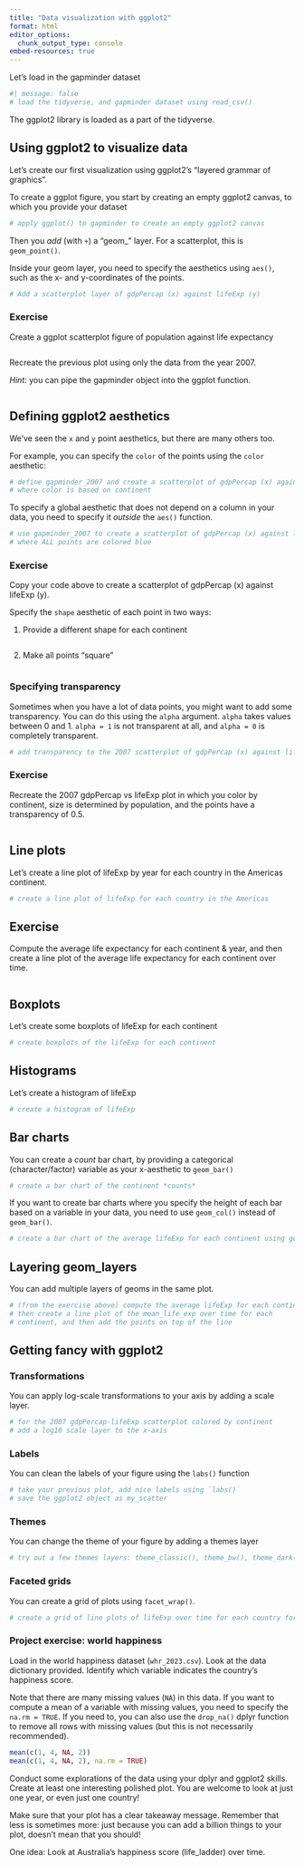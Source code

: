 ```yaml
---
title: "Data visualization with ggplot2"
format: html
editor_options: 
  chunk_output_type: console
embed-resources: true
---
```



Let's load in the gapminder dataset

```r
#| message: false
# load the tidyverse, and gapminder dataset using read_csv()

```


The ggplot2 library is loaded as a part of the tidyverse.








## Using ggplot2 to visualize data

Let's create our first visualization using ggplot2's "layered grammar of graphics". 

To create a ggplot figure, you start by creating an empty ggplot2 canvas, to which you provide your dataset

```r
# apply ggplot() to gapminder to create an empty ggplot2 canvas

```

Then you *add* (with `+`) a "geom_" layer. For a scatterplot, this is `geom_point()`. 

Inside your geom layer, you need to specify the aesthetics using `aes()`, such as the x- and y-coordinates of the points.


```r
# Add a scatterplot layer of gdpPercap (x) against lifeExp (y)

```






### Exercise

Create a ggplot scatterplot figure of population against life expectancy

```r

```

Recreate the previous plot using only the data from the year 2007.

*Hint:* you can pipe the gapminder object into the ggplot function.

```r

```










## Defining ggplot2 aesthetics


We've seen the `x` and `y` point aesthetics, but there are many others too.

For example, you can specify the `color` of the points using the `color` aesthetic:

```r
# define gapminder_2007 and create a scatterplot of gdpPercap (x) against lifeExp (y)
# where color is based on continent

```

To specify a global aesthetic that does not depend on a column in your data, you need to specify it *outside* the `aes()` function.

```r
# use gapminder_2007 to create a scatterplot of gdpPercap (x) against lifeExp (y)
# where ALL points are colored blue

```










### Exercise

Copy your code above to create a scatterplot of gdpPercap (x) against lifeExp (y).

Specify the `shape` aesthetic of each point in two ways:

1. Provide a different shape for each continent

```r

```

2. Make all points "square"

```r

```








### Specifying transparency

Sometimes when you have a lot of data points, you might want to add some transparency. You can do this using the `alpha` argument. `alpha` takes values between 0 and 1. `alpha = 1` is not transparent at all, and `alpha = 0` is completely transparent. 

```r
# add transparency to the 2007 scatterplot of gdpPercap (x) against lifeExp (y)

```





### Exercise 

Recreate the 2007 gdpPercap vs lifeExp plot in which you color by continent, size is determined by population, and the points have a transparency of 0.5.


```r

```








## Line plots

Let's create a line plot of lifeExp by year for each country in the Americas continent.

```r
# create a line plot of lifeExp for each country in the Americas

```










## Exercise

Compute the average life expectancy for each continent & year, and then create a line plot of the average life expectancy for each continent over time.

```r

```











## Boxplots


Let's create some boxplots of lifeExp for each continent

```r
# create boxplots of the lifeExp for each continent

```





## Histograms

Let's create a histogram of lifeExp

```r
# create a histogram of lifeExp

```









## Bar charts

You can create a *count* bar chart, by providing a categorical (character/factor) variable as your x-aesthetic to `geom_bar()`

```r
# create a bar chart of the continent *counts*

```


If you want to create bar charts where you specify the height of each bar based on a variable in your data, you need to use `geom_col()` instead of `geom_bar()`.

```r
# create a bar chart of the average lifeExp for each continent using geom_col()

```







## Layering geom_layers

You can add multiple layers of geoms in the same plot.

```r
# (from the exercise above) compute the average lifeExp for each continent-year
# then create a line plot of the mean_life_exp over time for each 
# continent, and then add the points on top of the line

```









## Getting fancy with ggplot2

### Transformations

You can apply log-scale transformations to your axis by adding a scale layer.

```r
# for the 2007 gdpPercap-lifeExp scatterplot colored by continent
# add a log10 scale layer to the x-axis 

```








### Labels

You can clean the labels of your figure using the `labs()` function

```r
# take your previous plot, add nice labels using `labs()`
# save the ggplot2 object as my_scatter

```





### Themes

You can change the theme of your figure by adding a themes layer

```r
# try out a few themes layers: theme_classic(), theme_bw(), theme_dark()

```








### Faceted grids

You can create a grid of plots using `facet_wrap()`.

```r
# create a grid of line plots of lifeExp over time for each country for each continent 

```







### Project exercise: world happiness

Load in the world happiness dataset (`whr_2023.csv`). Look at the data dictionary provided. Identify which variable indicates the country's happiness score.

Note that there are many missing values (`NA`) in this data. If you want to compute a mean of a variable with missing values, you need to specify the `na.rm = TRUE`. If you need to, you can also use the `drop_na()` dplyr function to remove all rows with missing values (but this is not necessarily recommended).

```r
mean(c(1, 4, NA, 2))
mean(c(1, 4, NA, 2), na.rm = TRUE)
```

Conduct some explorations of the data using your dplyr and ggplot2 skills. Create at least one interesting polished plot. You are welcome to look at just one year, or even just one country!

Make sure that your plot has a clear takeaway message. Remember that less is sometimes more: just because you can add a billion things to your plot, doesn't mean that you should!

One idea: Look at Australia's happiness score (life_ladder) over time. 

```r

```

